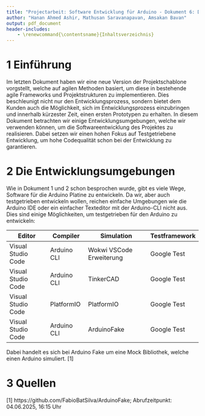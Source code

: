 ```yaml
---
title: "Projectarbeit: Software Entwicklung für Arduino - Dokument 6: Die Entwicklungsumgebung"
author: "Hanan Ahmed Ashir, Mathusan Saravanapavan, Amsakan Bavan"
output: pdf_document
header-includes:
    - \renewcommand{\contentsname}{Inhaltsverzeichnis}
---
```


\tableofcontents

# 1 Einführung

Im letzten Dokument haben wir eine neue Version der Projektschablone vorgstellt, welche auf agilen Methoden basiert, um diese in bestehende agile Frameworks und Projektstrukturen zu implementieren.
Dies beschleunigt nicht nur den Entwicklungsprozess, sondern bietet dem Kunden auch die Möglichkeit, sich im Entwicklungsprozess einzubringen und innerhalb kürzester Zeit, einen ersten Prototypen zu erhalten.
In diesem Dokument betrachten wir einige Entwicklungsumgebungen, welche wir verwenden können, um die Softwareentwicklung des Projektes zu realisieren. Dabei setzen wir einen hohen Fokus auf Testgetriebene Entwicklung, um
hohe Codequalität schon bei der Entwicklung zu garantieren.

# 2 Die Entwicklungsumgebungen

Wie in Dokument 1 und 2 schon besprochen wurde, gibt es viele Wege, Software für die Arduino Platine zu entwickeln. Da wir, aber auch testgetrieben entwickeln wollen, reichen einfache Umgebungen wie die Arduino IDE oder ein einfacher Texteditor mit der
Arduino-CLI nicht aus. Dies sind einige Möglichkeiten, um testgetrieben für den Arduino zu entwickeln:

|Editor|Compiler|Simulation|Testframework|
|------|--------|----------|-------------|
|Visual Studio Code|Arduino CLI|Wokwi VSCode Erweiterung|Google Test|
|Visual Studio Code|Arduino CLI|TinkerCAD|Google Test|
|Visual Studio Code|PlatformIO|PlatformIO|Google Test|
|Visual Studio Code|Arduino CLI|ArduinoFake|Google Test|

Dabei handelt es sich bei Arduino Fake um eine Mock Bibliothek, welche einen Arduino simuliert. [1]

# 3 Quellen
[1] https://github.com/FabioBatSilva/ArduinoFake; Abrufzeitpunkt: 04.06.2025, 16:15 Uhr